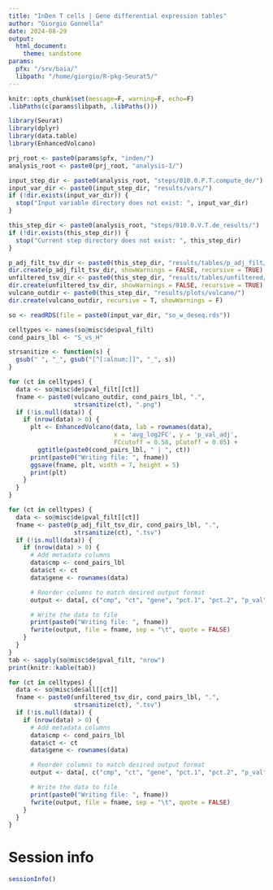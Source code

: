 ```yaml
---
title: "InDen T cells | Gene differential expression tables"
author: "Giorgio Gonnella"
date: 2024-08-29
output:
  html_document:
    theme: sandstone
params:
  pfx: "/srv/baia/"
  libpath: "/home/giorgio/R-pkg-Seurat5/"
---
```


```r
knitr::opts_chunk$set(message=F, warning=F, echo=F)
.libPaths(c(params$libpath, .libPaths()))

library(Seurat)
library(dplyr)
library(data.table)
library(EnhancedVolcano)

prj_root <- paste0(params$pfx, "inden/")
analysis_root <- paste0(prj_root, "analysis-1/")

input_step_dir <- paste0(analysis_root, "steps/010.0.P.T.compute_de/")
input_var_dir <- paste0(input_step_dir, "results/vars/")
if (!dir.exists(input_var_dir)) {
  stop("Input variable directory does not exist: ", input_var_dir)
}

this_step_dir <- paste0(analysis_root, "steps/010.0.V.T.de_results/")
if (!dir.exists(this_step_dir)) {
  stop("Current step directory does not exist: ", this_step_dir)
}

p_adj_filt_tsv_dir <- paste0(this_step_dir, "results/tables/p_adj_filt/")
dir.create(p_adj_filt_tsv_dir, showWarnings = FALSE, recursive = TRUE)
unfiltered_tsv_dir <- paste0(this_step_dir, "results/tables/unfiltered/")
dir.create(unfiltered_tsv_dir, showWarnings = FALSE, recursive = TRUE)
vulcano_outdir <- paste0(this_step_dir, "results/plots/vulcano/")
dir.create(vulcano_outdir, recursive = T, showWarnings = F)
```

```r
so <- readRDS(file = paste0(input_var_dir, "so_w_deseq.rds"))
```

```r
celltypes <- names(so@misc$de$pval_filt)
cond_pairs_lbl <- "S_vs_H"
```

```r
strsanitize <- function(s) {
  gsub(" ", "_", gsub("[^[:alnum:]]", "_", s))
}
```

```r
for (ct in celltypes) {
  data <- so@misc$de$pval_filt[[ct]]
  fname <- paste0(vulcano_outdir, cond_pairs_lbl, ".",
                  strsanitize(ct), ".png")
  if (!is.null(data)) {
    if (nrow(data) > 0) {
      plt <- EnhancedVolcano(data, lab = rownames(data),
                             x = 'avg_log2FC', y = 'p_val_adj',
                             FCcutoff = 0.58, pCutoff = 0.05) +
        ggtitle(paste0(cond_pairs_lbl, " | ", ct))
      print(paste0("Writing file: ", fname))
      ggsave(fname, plt, width = 7, height = 5)
      print(plt)
    }
  }
}
```

```r
for (ct in celltypes) {
  data <- so@misc$de$pval_filt[[ct]]
  fname <- paste0(p_adj_filt_tsv_dir, cond_pairs_lbl, ".",
                  strsanitize(ct), ".tsv")
  if (!is.null(data)) {
    if (nrow(data) > 0) {
      # Add metadata columns
      data$cmp <- cond_pairs_lbl
      data$ct <- ct
      data$gene <- rownames(data)

      # Reorder columns to match desired output format
      output <- data[, c("cmp", "ct", "gene", "pct.1", "pct.2", "p_val", "p_val_adj", "avg_log2FC")]

      # Write the data to file
      print(paste0("Writing file: ", fname))
      fwrite(output, file = fname, sep = "\t", quote = FALSE)
    }
  }
}
tab <- sapply(so@misc$de$pval_filt, "nrow")
print(knitr::kable(tab))
```

```r
for (ct in celltypes) {
  data <- so@misc$de$all[[ct]]
  fname <- paste0(unfiltered_tsv_dir, cond_pairs_lbl, ".",
                  strsanitize(ct), ".tsv")
  if (!is.null(data)) {
    if (nrow(data) > 0) {
      # Add metadata columns
      data$cmp <- cond_pairs_lbl
      data$ct <- ct
      data$gene <- rownames(data)

      # Reorder columns to match desired output format
      output <- data[, c("cmp", "ct", "gene", "pct.1", "pct.2", "p_val", "p_val_adj", "avg_log2FC")]

      # Write the data to file
      print(paste0("Writing file: ", fname))
      fwrite(output, file = fname, sep = "\t", quote = FALSE)
    }
  }
}
```

# Session info

```r
sessionInfo()
```

